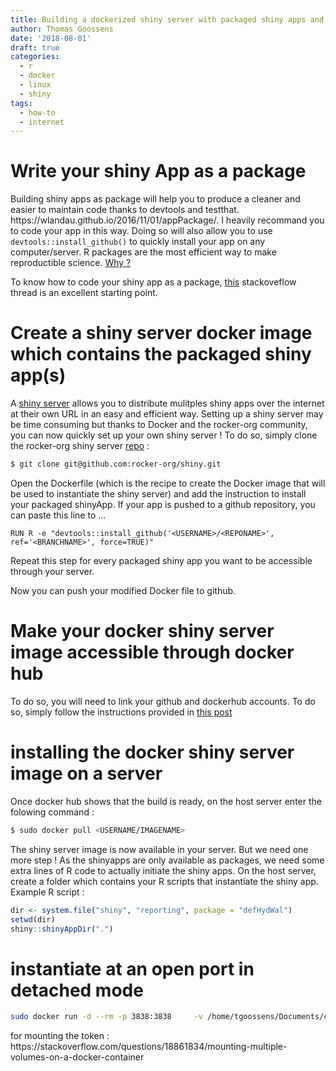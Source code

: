 ```yaml
---
title: Building a dockerized shiny server with packaged shiny apps and deploy it publicly in 2 minutes
author: Thomas Goossens
date: '2018-08-01'
draft: true
categories:
  - r
  - docker
  - linux
  - shiny
tags:
  - how-to
  - internet
---
```


# Write your shiny App as a package

Building shiny apps as package will help you to produce a cleaner and easier to maintain code thanks to devtools and testthat. https://wlandau.github.io/2016/11/01/appPackage/. I heavily recommand you to code your app in this way. Doing so will also allow you to use `devtools::install_github()` to quickly install your app on any computer/server.
R packages are the most efficient way to make reproductible science. [Why ?](https://kbroman.org/pkg_primer/pages/why.html)

To know how to code your shiny app as a package, [this](https://stackoverflow.com/questions/37830819/developing-shiny-app-as-a-package-and-deploying-it-to-shiny-server) stackoveflow thread is an excellent starting point.

# Create a shiny server docker image which contains the packaged shiny app(s)

A [shiny server](https://shiny.rstudio.com/articles/shiny-server.html) allows you to distribute mulitples shiny apps over the internet at their own URL in an easy and efficient way. Setting up a shiny server may be time consuming but thanks to Docker and the rocker-org community, you can now quickly set up your own shiny server ! To do so, simply clone the rocker-org shiny server [repo](https://github.com/tocker-org/shiny-1) :

```bash
$ git clone git@github.com:rocker-org/shiny.git
```

Open the Dockerfile (which is the recipe to create the Docker image that will be used to instantiate the shiny server) and add the instruction to install your packaged shinyApp.
If your app is pushed to a github repository, you can paste this line to ... 

`RUN R -e "devtools::install_github('<USERNAME>/<REPONAME>', ref='<BRANCHNAME>', force=TRUE)"`

Repeat this step for every packaged shiny app you want to be accessible through your server.

Now you can push your modified Docker file to github. 

# Make your docker shiny server image accessible through docker hub

To do so, you will need to link your github and dockerhub accounts. To do so, simply follow the instructions provided in [this post](https://felixcentmerino.wordpress.com/containers/sync-up-docker-hub-and-github-to-build-images-automatically/)

# installing the docker shiny server image on a server 

Once docker hub shows that the build is ready, on the host server enter the folowing command :

```bash
$ sudo docker pull <USERNAME/IMAGENAME>
```
The shiny server image is now available in your server. But we need one more step ! As the shinyapps are only available as packages, we need some extra lines of R code to actually initiate the shiny apps. On the host server, create a folder which contains your R scripts that instantiate the shiny app. Example R script : 

```r
dir <- system.file("shiny", "reporting", package = "defHydWal")
setwd(dir)
shiny::shinyAppDir(".")
```



# instantiate at an open port in detached mode
```bash
sudo docker run -d --rm -p 3838:3838     -v /home/tgoossens/Documents/code/agrometeor/shiny-1/mountpoints/:/srv/shiny-server/     -v /srv/shinylog/:/var/log/shiny-server/     pokyah/shinyagro
```

for mounting the token : https://stackoverflow.com/questions/18861834/mounting-multiple-volumes-on-a-docker-container